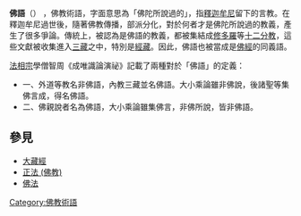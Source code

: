 '''佛語'''（{{lang-pi|{{IAST|Buddhavacana}}}}） ，佛教術語，字面意思為「佛陀所說過的」，指[[釋迦牟尼|釋迦牟尼]]留下的言教。在釋迦牟尼過世後，隨著佛教傳播，部派分化，對於何者才是佛陀所說過的教義，產生了很多爭論。傳統上，被認為是佛語的教義，都被集結成[[修多羅|修多羅]]等[[十二分教|十二分教]]，這些文獻被收集進入[[三藏|三藏]]之中，特別是[[經藏|經藏]]。因此，佛語也被當成是[[佛經|佛經]]的同義語。

[[法相宗|法相宗]]學僧智周《成唯識論演祕》記載了兩種對於「佛語」的定義：

* 一、外道等教名非佛語，內教三藏並名佛語。大小乘論雖非佛說，後諸聖等集佛言成，得名佛語。
* 二、佛親說者名為佛語，大小乘論雖集佛言，非佛所說，皆非佛語。

==參見==
*[[大藏經|大藏經]]
*[[正法_(佛教)|正法 (佛教)]]
*[[佛法|佛法]]

{{Buddhism-stub}}
{{佛教主題}}
[[Category:佛教術語|Category:佛教術語]]